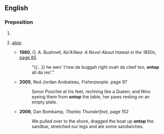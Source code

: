 {{also|on top}}
==English==

===Preposition===
{{en-prep}}

# {{misspelling of|on top|lang=en}}
# {{lb|en|dialect|or|nonstandard}} [[atop]].
#* '''1980''', O. A. Bushnell, ''Ka'A'Awa: A Novel About Hawaii in the 1850s'', [http://books.google.com/books?id=7TjJGThGkukC&pg=PA85&dq=ontop+subject:fiction+-ontop-of&lr=lang_en&as_brr=0&ei=sHfVR4ekGJjSigHni5yFBA&sig=W7vuP0CkHkpQ27t9eEVsQrNcivY page 85]
#*: "{{...}} he wen' t'row da buggah right ovah da cleef too, '''ontop''' all da res'."
#* '''2005''', Red Jordan Arobateau, ''Fisherpeople.'' page 97
#*: Senor Poochie at his feet, reclining like a Queen; and Nino eyeing them from '''ontop''' the table, her paws resting on an empty plate.
#* '''2006''', Dan Bomkamp, ''Thanks Thunderfoot'', page 152
#*: We pulled over to the shore, dragged the boat up '''ontop''' the sandbar, stretched our legs and ate some sandwiches.